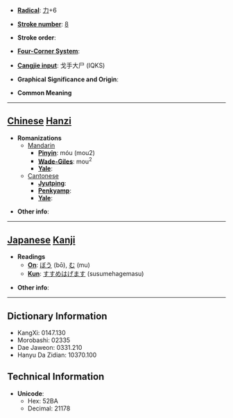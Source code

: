 * '''[[Wiktionary:Chinese radical index| Radical]]''': [[Wiktionary:Chinese radical index 力|力]]+6

* '''[[Wiktionary:Chinese total strokes index|Stroke number]]''': [[Wiktionary:Chinese total strokes index 8|8]]

* '''Stroke order''': 

* '''[[Wiktionary:Chinese four corner index|Four-Corner System]]''': 

* '''[[Wiktionary:Chinese Cangjie index|Cangjie input]]''': 戈手大尸 (IQKS)

* '''Graphical Significance and Origin''': 

* '''Common Meaning'''

----

== [[Chinese]] [[Hanzi]] ==

* '''Romanizations'''
** [[Mandarin]]
*** '''[[Pinyin]]''': móu (mou2)
*** '''[[Wade-Giles]]''': mou<sup>2</sup>
*** '''[[Yale]]''': 
**[[Cantonese]]
***'''[[Jyutping]]''':
***'''[[Penkyamp]]''': 
***'''[[Yale]]''': 

* '''Other info''': 

----

== [[Japanese]] [[Kanji]] ==

* '''Readings'''
** '''[[On]]''': [[ぼう]] (bō), [[む]] (mu)
** '''[[Kun]]''': [[すすめはげます]] (susumehagemasu)

* '''Other info''':  

----

== Dictionary Information ==

* KangXi: 0147.130
* Morobashi: 02335
* Dae Jaweon: 0331.210
* Hanyu Da Zidian: 10370.100

== Technical Information ==

* '''Unicode''':
** Hex: 52BA
** Decimal: 21178